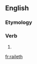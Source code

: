 ==English==

===Etymology===
{{suffix|en|rail|eth}}

===Verb===
{{head|en|verb form}}

# {{en-archaic third-person singular of|rail}}

[[fr:raileth]]
